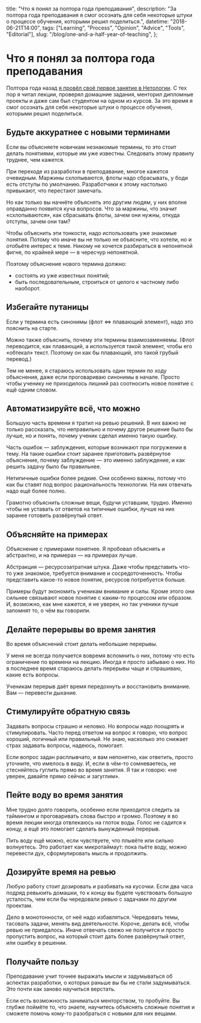   title: "Что я понял за полтора года преподавания",
  description:
    "За полтора года преподавания я смог осознать для себя некоторые штуки о процессе обучения, которыми решил поделиться.",
  datetime: "2018-06-21T14:00",
  tags: ["Learning", "Process", "Opinion", "Advice", "Tools", "Editorial"],
  slug: "/blog/one-and-a-half-year-of-teaching",
};

# Что я понял за полтора года преподавания

Полтора года назад [я провёл своё первое занятие в Нетологии](/blog/first-lecture/). С тех пор я читал лекции, проверял домашние задания, менторил дипломные проекты и даже сам был студентом на одном из курсов. За это время я смог осознать для себя некоторые штуки о процессе обучения, которыми решил поделиться.

## Будьте аккуратнее с новыми терминами

Если вы объясняете новичкам незнакомые термины, то это стоит делать понятиями, которые им уже известны. Следовать этому правилу труднее, чем кажется.

При переходе из разработки в преподавание, многое кажется очевидным. Маржины схлопываются, флоты надо сбрасывать, у боди есть отступы по умолчанию. Разработчики к этому настолько привыкают, что перестают замечать.

Но как только вы начнёте объяснять это другим людям, у них вполне оправданно появится куча вопросов. Что за маржины, что значит «схлопываются», как сбрасывать флоты, зачем они нужны, откуда отступы, зачем они там?

Чтобы объяснить эти тонкости, надо использовать уже знакомые понятия. Потому что иначе вы не только не объясните, что хотели, но и отобьёте интерес к теме. Никому не хочется разбираться в непонятной фигне, по крайней мере — в чересчур непонятной.

Поэтому объяснение нового термина должно:

- состоять из уже известных понятий;
- быть последовательным, строиться от целого к частному либо наоборот.

## Избегайте путаницы

Если у термина есть синонимы (флот ⇔ плавающий элемент), надо это пояснить на старте.

Можно также объяснить, почему эти термины взаимозаменяемы. (Флот переводится, как плавающий, а используется такой элемент, чтобы его «обтекал» текст. Поэтому он как бы плавающий, это такой грубый перевод.)

Тем не менее, я стараюсь использовать один термин по ходу объяснения, даже если проговариваю синонимы в начале. Просто чтобы ученику не приходилось лишний раз соотносить новое понятие с ещё одним словом.

## Автоматизируйте всё, что можно

Большую часть времени я тратил на ревью решений. В них важно не только рассказать, что неправильно и почему другое решение было бы лучше, но и понять, почему ученик сделал именно такую ошибку.

Часть ошибок — заблуждения, которые возникают при погружении в тему. На такие ошибки стоит заранее приготовить развёрнутое объяснение, почему заблуждение — это именно заблуждение, и как решить задачу было бы правильнее.

Нетипичные ошибки более редкие. Они особенно важны, потому что как бы ставят под вопрос рациональность технологии. На них отвечать надо ещё более полно.

Грамотно объяснить сложные вещи, будучи уставшим, трудно. Именно чтобы не уставать от ответов на типичные ошибки, лучше на них заранее готовить развёрнутый ответ.

## Объясняйте на примерах

Объяснение с примерами понятнее. Я пробовал объяснять и абстрактно, и на примерах — на примерах лучше.

Абстракция — ресурсозатратная штука. Даже чтобы представить что-то уже знакомое, требуется внимание и сосредоточенность. Чтобы представить какое-то новое понятие, ресурсов потребуется больше.

Примеры будут экономить ученикам внимание и силы. Кроме этого они сильнее связывают новое понятие с каким-то процессом или образом. И, возможно, как мне кажется, я не уверен, но так ученики лучше запомнят то, о чём вы говорили.

## Делайте перерывы во время занятия

Во время объяснений стоит делать небольшие перерывы.

У меня не всегда получается вовремя вспомнить о них, потому что есть ограничение по времени на лекцию. Иногда я просто забываю о них. Но в последнее время стараюсь делать перерывы чаще и спрашиваю, какие есть вопросы.

Ученикам перерыв даёт время передохнуть и восстановить внимание. Вам — перевести дыхание.

## Стимулируйте обратную связь

Задавать вопросы страшно и неловко. Но вопросы надо поощрять и стимулировать. Часто перед ответом на вопрос я говорю, что вопрос хороший, логичный или правильный. Не знаю, насколько это снижает страх задавать вопросы, надеюсь, помогает.

Если вопрос задан расплывчато, и вам непонятно, как ответить, просто уточните, что имелось в виду. И, если в чём-то сомневаетесь, не стесняйтесь гуглить прямо во время занятия. Я так и говорю: «не уверен, давайте прямо сейчас и загуглим».

## Пейте воду во время занятия

Мне трудно долго говорить, особенно если приходится следить за таймингом и проговаривать слова быстро и громко. Поэтому я во время лекции иногда отвлекаюсь на глоток воды. Голос не садится к концу, а ещё это помогает сделать вынужденный перерыв.

Пить воду ещё можно, если чувствуете, что плывёте или сильно волнуетесь. Это работает как микротаймаут: пока пьёте воду, можно перевести дух, сформулировать мысль и продолжить.

## Дозируйте время на ревью

Любую работу стоит дозировать и разбивать на кусочки. Если два часа подряд ревьюить домашки, то к концу вы будете чувствовать большую усталость, чем если бы чередовали ревью с задачами по другим проектам.

Дело в монотонности, от неё надо избавляться. Чередовать темы, тасовать задачи, менять вид деятельности. Короче, делать всё, чтобы ревью не приедалось. Иначе отвечать свежо не получится и просто пропустить вопрос, на который стоит дать более развёрнутый ответ, или ошибку в решении.

## Получайте пользу

Преподавание учит точнее выражать мысли и задумываться об аспектах разработки, о которых раньше вы бы не стали задумываться. Это почти как заново научиться верстать.

Если есть возможность заниматься менторством, то пробуйте. Вы глубже поймёте то, что знаете, научитесь объяснять сложные понятия и сможете помочь кому-то разобраться с новыми для них вещами.
